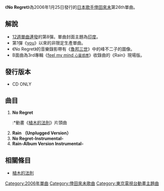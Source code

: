 {{otheruse}}
{{infobox Single |
  Name        = No Regret |
  Cover       = No_Regret.jpg |
  Artist      = [[倖田來未|倖田來未]] |
  Album       = [[BEST～second_session～|BEST～second session～]]|
  A-side      = |
  B-side      = Rain（Unplugged Version）|
  Released    = 2006年1月25日 |
  Recorded    = |
  Genre       = [[J-POP|J-POP]] |
  Length      = 19分49秒|
  Label       = [[rhythm_zone|rhythm zone]] |
  Producer    = |
  Reviews     = |
  Certification         = *金唱片（日本唱片協會） |
  Chart position = *最高位4位（[[Oricon|Oricon]]）
*2006年年間順位74位（Oricon） |
Last single = [[Candy_feat.Mr._Blistah|Candy feat.Mr. Blistah]]<br />（2006年） |
This single = '''No Regret'''<br />（2006年） |
Next single = [[現在就要|現在就要]] <br />（2006年）|
}}
《'''No Regret'''》為2006年1月25日發行的[[日本|日本]][[歌手|歌手]][[倖田來未|倖田來未]]第26th單曲。

== 解說 ==
*[[12週單曲連發|12週單曲連發]]的第8彈。單曲封面主題為[[印度|印度]]。
*第1彈《[[you|you]]》以來的非限定生產單曲。
*《No Regret》的音樂錄影帶有《[[魯邦三世|魯邦三世]]》中的峰不二子的圖像。
*B面曲為3rd專輯《[[心靈感應_(專輯)|feel my mind <small>心靈感應</small>]]》收錄曲的《Rain》現場版。

==發行版本==
*CD ONLY

== 曲目 ==
#'''No Regret'''
#:*動畫《[[植木的法則|植木的法則]]》片頭曲
#'''Rain （Unplugged Version）'''
#'''No Regret-Instrumental-'''
#'''Rain-Album Version Instrumental-'''

==相關條目==
*[[植木的法則|植木的法則]]

{{倖田來未}}

[[Category:2006年單曲|Category:2006年單曲]]
[[Category:倖田來未歌曲|Category:倖田來未歌曲]]
[[Category:東京電視台動畫主題曲|Category:東京電視台動畫主題曲]]